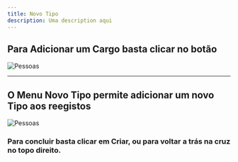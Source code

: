 ```yaml
---
title: Novo Tipo
description: Uma description aqui
---
```


## Para Adicionar um Cargo basta clicar no botão

![Pessoas](./images/botao-novo-tipo.png "Pessoas")

---

## O Menu Novo Tipo permite adicionar um novo Tipo aos reegistos

![Pessoas](./images/menu-novo-tipo.png "Pessoas")

### Para concluir basta clicar em **Criar**, ou para voltar a trás na cruz no topo direito.
